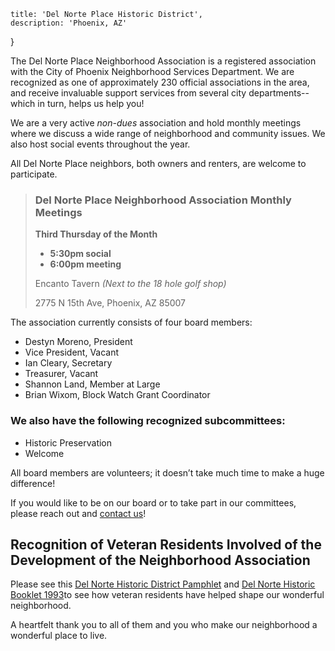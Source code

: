 
    title: 'Del Norte Place Historic District',
    description: 'Phoenix, AZ'
}

The Del Norte Place Neighborhood Association is a registered association with the City of Phoenix Neighborhood Services Department. We are recognized as one of approximately 230 official associations in the area, and receive invaluable support services from several city departments-- which in turn, helps us help you!

We are a very active *non-dues* association and hold monthly meetings where we discuss a wide range of neighborhood and community issues. We also host social events throughout the year. 

All Del Norte Place neighbors, both owners and renters, are welcome to participate.


> ### Del Norte Place Neighborhood Association Monthly Meetings
> **Third Thursday of the Month**
> * **5:30pm social**
> * **6:00pm meeting**
>
> Encanto Tavern *(Next to the 18 hole golf shop)*
> 
> 2775 N 15th Ave, Phoenix, AZ 85007

The association currently consists of four board members:

* Destyn Moreno, President
* Vice President, Vacant
* Ian Cleary, Secretary
* Treasurer, Vacant
* Shannon Land, Member at Large
* Brian Wixom, Block Watch Grant Coordinator

### We also have the following recognized subcommittees:

* Historic Preservation
* Welcome

All board members are volunteers; it doesn’t take much time to make a huge difference! 

If you would like to be on our board or to take part in our committees, please reach out and [contact us](/contact)!

## Recognition of Veteran Residents Involved of the Development of the Neighborhood Association

Please see this [Del Norte Historic District Pamphlet](history/del-norte-historic-district-pamphlet.pdf) and [Del Norte Historic Booklet 1993](/history/del-norte-historic-booklet-1993.pdf)to see how veteran residents have helped shape our wonderful neighborhood.  

A heartfelt thank you to all of them and you who make our neighborhood a wonderful place to live.

